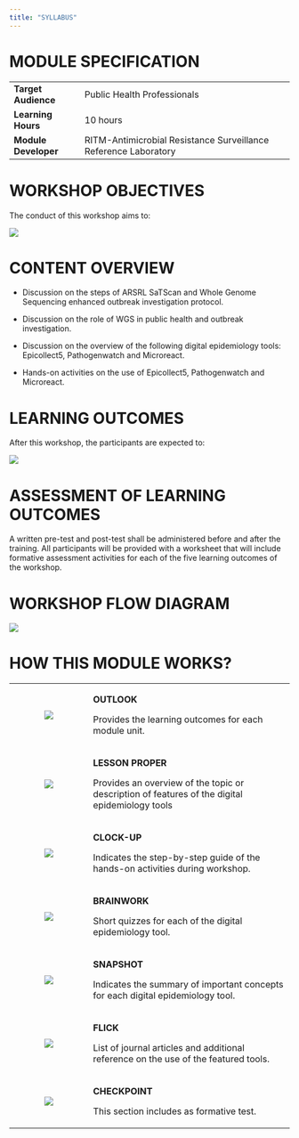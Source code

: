 ```yaml
---
title: "SYLLABUS"
---
```


# **MODULE SPECIFICATION**

+----------------------+-----------------------------------------------------------------+
| **Target Audience**  | Public Health Professionals                                     |
+----------------------+-----------------------------------------------------------------+
| **Learning Hours**   | 10 hours                                                        |
+----------------------+-----------------------------------------------------------------+
| **Module Developer** | RITM-Antimicrobial Resistance Surveillance Reference Laboratory |
+----------------------+-----------------------------------------------------------------+

# **WORKSHOP OBJECTIVES**

The conduct of this workshop aims to:

![](images/clipboard-948969627.png)

# **CONTENT OVERVIEW**

-   Discussion on the steps of ARSRL SaTScan and Whole Genome Sequencing enhanced outbreak investigation protocol.

-   Discussion on the role of WGS in public health and outbreak investigation.

-   Discussion on the overview of the following digital epidemiology tools: Epicollect5, Pathogenwatch and Microreact.

-   Hands-on activities on the use of Epicollect5, Pathogenwatch and Microreact.

# **LEARNING OUTCOMES**

After this workshop, the participants are expected to:

![](images/clipboard-3384340523.png)

# **ASSESSMENT OF LEARNING OUTCOMES**

A written pre-test and post-test shall be administered before and after the training. All participants will be provided with a worksheet that will include formative assessment activities for each of the five learning outcomes of the workshop.

# WORKSHOP FLOW DIAGRAM

![](images/clipboard-3389325393.png)

# **HOW THIS MODULE WORKS?**

+:------------------------------------:+:-----------------------------------------------------------------------------------------------+
| ![](images/clipboard-605683760.png)  | **OUTLOOK**                                                                                    |
|                                      |                                                                                                |
|                                      | Provides the learning outcomes for each module unit.                                           |
+--------------------------------------+------------------------------------------------------------------------------------------------+
| ![](images/clipboard-1765740806.png) | **LESSON PROPER**                                                                              |
|                                      |                                                                                                |
|                                      | Provides an overview of the topic or description of features of the digital epidemiology tools |
+--------------------------------------+------------------------------------------------------------------------------------------------+
| ![](images/clipboard-3256539318.png) | **CLOCK-UP**                                                                                   |
|                                      |                                                                                                |
|                                      | Indicates the step-by-step guide of the hands-on activities during workshop.                   |
+--------------------------------------+------------------------------------------------------------------------------------------------+
| ![](images/clipboard-2568369782.png) | **BRAINWORK**                                                                                  |
|                                      |                                                                                                |
|                                      | Short quizzes for each of the digital epidemiology tool.                                       |
+--------------------------------------+------------------------------------------------------------------------------------------------+
| ![](images/clipboard-1446194848.png) | **SNAPSHOT**                                                                                   |
|                                      |                                                                                                |
|                                      | Indicates the summary of important concepts for each digital epidemiology tool.                |
+--------------------------------------+------------------------------------------------------------------------------------------------+
| ![](images/clipboard-3395272049.png) | **FLICK**                                                                                      |
|                                      |                                                                                                |
|                                      | List of journal articles and additional reference on the use of the featured tools.            |
+--------------------------------------+------------------------------------------------------------------------------------------------+
| ![](images/clipboard-3825032809.png) | **CHECKPOINT**                                                                                 |
|                                      |                                                                                                |
|                                      | This section includes as formative test.                                                       |
+--------------------------------------+------------------------------------------------------------------------------------------------+
